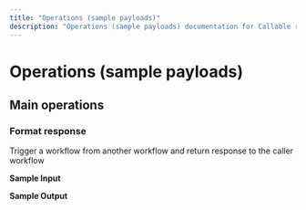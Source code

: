 ```yaml
---
title: "Operations (sample payloads)"
description: "Operations (sample payloads) documentation for Callable response connector"
---
```


# Operations (sample payloads)

## Main operations

### Format response

Trigger a workflow from another workflow and return response to the caller workflow

**Sample Input**

**Sample Output**
